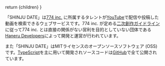 
  return <Markdown title="SHINJU DATEとは?">{children}</Markdown>
}

「SHINJU DATE」は[774 inc.] に所属するタレントが[YouTube]で配信や投稿した動画を検索できるウェブサービスです。774 inc. が定める[二次創作ガイドライン][guideline]に従って774 inc. とは直接の関係がない営利を目的としていない団体である[Haneru Developers]によって開発と運営が行われています。

また「SHINJU DATE」はMITライセンスのオープンソースソフトウェア (OSS) です。[TypeScript]を主に用いて開発されソースコードは[GitHub][source code]で全て公開されています。

[774 inc.]: https://www.774.ai/ '公式｜774 inc.'
[youtube]: https://www.youtube.com/
[guideline]: https://www.774.ai/guideline '二次創作ガイドライン | 774 inc.'
[haneru developers]: https://haneru.dev/ 'ねるねるアプリの世界へようこそ | Haneru Developers'
[typescript]: https://www.typescriptlang.org/ 'TypeScript: JavaScript With Syntax For Types.'
[source code]: https://github.com/inabagumi/shinju-date 'inabagumi/shinju-date: SHINJU DATE is a web service for searching videos.'
